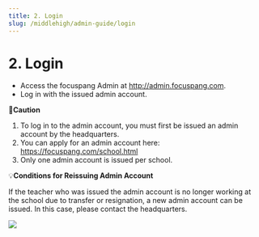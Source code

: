 ```yaml
---
title: 2. Login
slug: /middlehigh/admin-guide/login
---
```



# 2. Login

- Access the focuspang Admin at http://admin.focuspang.com.
- Log in with the issued admin account.

🚨**Caution**

1. To log in to the admin account, you must first be issued an admin account by the headquarters.
2. You can apply for an admin account here: https://focuspang.com/school.html
3. Only one admin account is issued per school.

💡**Conditions for Reissuing Admin Account**

If the teacher who was issued the admin account is no longer working at the school due to transfer or resignation, a new admin account can be issued. In this case, please contact the headquarters.

<Image src="/img/en/elementary/admin/02-01.jpg" size="lg" />
